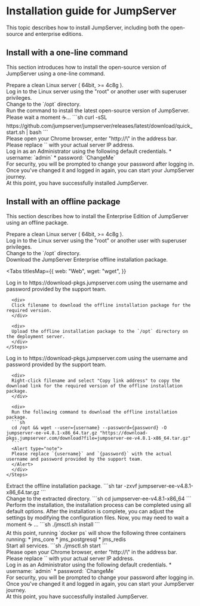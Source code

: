 # Installation guide for JumpServer

This topic describes how to install JumpServer, including both the open-source and enterprise editions.

## Install with a one-line command

This section introduces how to install the open-source version of JumpServer using a one-line command.

<Steps>

<div>
Prepare a clean Linux server ( 64bit, >= 4c8g ).
</div>

<div>
Log in to the Linux server using the "root" or another user with superuser privileges.
</div>

<div>
Change to the `/opt` directory.
</div>

<div>
Run the command to install the latest open-source version of JumpServer. Please wait a moment ☕️…
```sh
curl -sSL https://github.com/jumpserver/jumpserver/releases/latest/download/quick_start.sh | bash
```
</div>

<div>
Please open your Chrome browser, enter "http://\<your-server-ip\>" in the address bar.
<Alert type="note">
Please replace `<your-server-ip>` with your actual server IP address.
</Alert>
</div>

<div>
Log in as an Administrator using the following default credentials.
* username: `admin`
* password: `ChangeMe`
</div>

<div>
For security, you will be prompted to change your password after logging in. Once you've changed it and logged in again, you can start your JumpServer journey.
</div>

<div>
At this point, you have successfully installed JumpServer. 
</div>

</Steps>

## Install with an offline package
This section describes how to install the Enterprise Edition of JumpServer using an offline package. 

<Steps>

<div>
Prepare a clean Linux server ( 64bit, >= 4c8g ).
</div>

<div>
Log in to the Linux server using the "root" or another user with superuser privileges.
</div>

<div>
Change to the `/opt` directory.
</div>

<div>
Download the JumpServer Enterprise offline installation package.

<Tabs
  titlesMap={{
    web: "Web",
    wget: "wget",
  }}
>
  <Tab titleKey="web">
    <Steps stepLevel="2">
      <div>
      Log in to https://download-pkgs.jumpserver.com using the username and password provided by the support team.
      </div>

      <div>
      Click filename to download the offline installation package for the required version.
      </div>

      <div>
      Upload the offline installation package to the `/opt` directory on the deployment server.
      </div>
    </Steps>
  </Tab>

  <Tab titleKey="wget">
    <Steps stepLevel="2">
      <div>
      Log in to https://download-pkgs.jumpserver.com using the username and password provided by the support team.
      </div>

      <div>
      Right-click filename and select "Copy link address" to copy the download link for the required version of the offline installation package.
      </div>

      <div>
      Run the following command to download the offline installation package.
      ```sh
      cd /opt && wget --user={username} --password={password} -O jumpserver-ee-v4.8.1-x86_64.tar.gz "https://download-pkgs.jumpserver.com/download?file=jumpserver-ee-v4.8.1-x86_64.tar.gz"
      ```
      <Alert type="note">
      Please replace `{username}` and `{password}` with the actual username and password provided by the support team.
      </Alert>
      </div>
    </Steps>
  </Tab>
</Tabs>

</div>

<div>
Extract the offline installation package.
```sh 
tar -zxvf jumpserver-ee-v4.8.1-x86_64.tar.gz
```
</div>

<div>
Change to the extracted directory.
```sh
cd jumpserver-ee-v4.8.1-x86_64
```
</div>

<div>
Perform the installation, the installation process can be completed using all default options. After the installation is complete, you can adjust the settings by modifying the configuration files. Now, you may need to wait a moment ☕️ ...
```sh
./jmsctl.sh install
```
</div>

<div>
At this point, running `docker ps` will show the following three containers running:
* jms_core
* jms_postgresql
* jms_redis
</div>

<div>
Start all services.
```sh
./jmsctl.sh start
```
</div>

<div>
Please open your Chrome browser, enter "http://\<your-server-ip\>" in the address bar.
<Alert type="note">
Please replace `<your-server-ip>` with your actual server IP address.
</Alert>
</div>

<div>
Log in as an Administrator using the following default credentials.
* username: `admin`
* password: `ChangeMe`
</div>

<div>
For security, you will be prompted to change your password after logging in. Once you've changed it and logged in again, you can start your JumpServer journey.
</div>

<div>
At this point, you have successfully installed JumpServer. 
</div>
</Steps>

